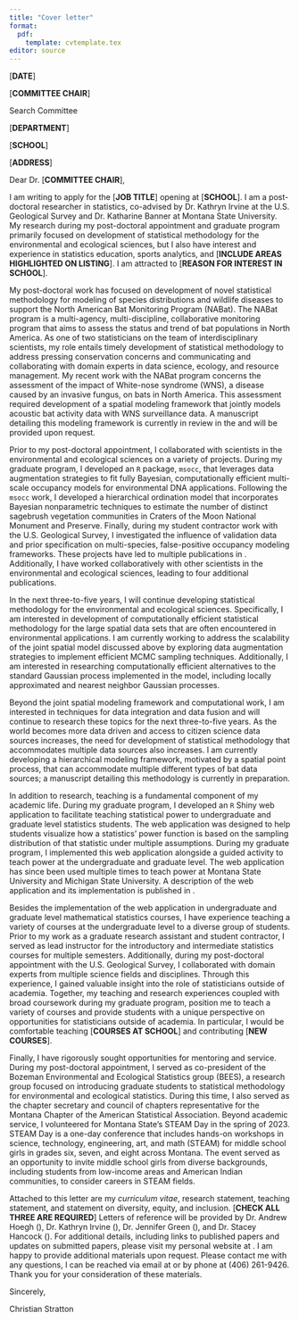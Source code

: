 ```yaml
---
title: "Cover letter"
format:
  pdf:
    template: cvtemplate.tex
editor: source
---
```


\begin{flushright}
Christian Stratton \\
2-214 Wilson Hall \\ 
P.O. Box 172400 \\
Bozeman, MT 59717-2400 \\
\href{mailto:christianstratton@montana.edu}{christianstratton@montana.edu} \\
\href{https://strattonch.github.io/christianstratton/}{https://strattonch.github.io/christianstratton/}\\
(406) 261-9426
\end{flushright}

\vspace*{2mm}

[**DATE**]

\vspace*{2mm}

[**COMMITTEE CHAIR**]

Search Committee 

[**DEPARTMENT**] 

[**SCHOOL**] 

[**ADDRESS**] 

\vspace*{2mm}

Dear Dr. [**COMMITTEE CHAIR**],

\vspace*{2mm}

I am writing to apply for the [**JOB TITLE**] opening at [**SCHOOL**]. I am a post-doctoral researcher in statistics, co-advised by Dr. Kathryn Irvine at the U.S. Geological Survey and Dr. Katharine Banner at Montana State University. My research during my post-doctoral appointment and graduate program primarily focused on development of statistical methodology for the environmental and ecological sciences, but I also have interest and experience in statistics education, sports analytics, and [**INCLUDE AREAS HIGHLIGHTED ON LISTING**]. I am attracted to [**REASON FOR INTEREST IN SCHOOL**].

\vspace*{2mm}

My post-doctoral work has focused on development of novel statistical methodology for modeling of species distributions and wildlife diseases to support the North American Bat Monitoring Program (NABat). The NABat program is a multi-agency, multi-discipline, collaborative monitoring program that aims to assess the status and trend of bat populations in North America. As one of two statisticians on the team of interdisciplinary scientists, my role entails timely development of statistical methodology to address pressing conservation concerns and communicating and collaborating with domain experts in data science, ecology, and resource management. My recent work with the NABat program concerns the assessment of the impact of White-nose syndrome (WNS), a disease caused by an invasive fungus, on bats in North America. This assessment required development of a spatial modeling framework that jointly models acoustic bat activity data with WNS surveillance data. A manuscript detailing this modeling framework is currently in review in the \emph{Journal of Agricultural, Biological, and Environmental Statistics} and will be provided upon request.

\vspace*{2mm}

Prior to my post-doctoral appointment, I collaborated with scientists in the environmental and ecological sciences on a variety of projects. During my graduate program, I developed an `R` package, `msocc`, that leverages data augmentation strategies to fit fully Bayesian, computationally efficient multi-scale occupancy models for environmental DNA applications. Following the `msocc` work, I developed a hierarchical ordination model that incorporates Bayesian nonparametric techniques to estimate the number of distinct sagebrush vegetation communities in Craters of the Moon National Monument and Preserve. Finally, during my student contractor work with the U.S. Geological Survey, I investigated the influence of validation data and prior specification on multi-species, false-positive occupancy modeling frameworks. These projects have led to multiple publications in \emph{Methods in Ecology and Evolution}. Additionally, I have worked collaboratively with other scientists in the environmental and ecological sciences, leading to four additional publications. 

\vspace*{2mm}

In the next three-to-five years, I will continue developing statistical methodology for the environmental and ecological sciences. Specifically, I am interested in development of computationally efficient statistical methodology for the large spatial data sets that are often encountered in environmental applications. I am currently working to address the scalability of the joint spatial model discussed above by exploring data augmentation strategies to implement efficient MCMC sampling techniques. Additionally, I am interested in researching computationally efficient alternatives to the standard Gaussian process implemented in the model, including locally approximated and nearest neighbor Gaussian processes. 

\vspace*{2mm}

Beyond the joint spatial modeling framework and computational work, I am interested in techniques for data integration and data fusion and will continue to research these topics for the next three-to-five years. As the world becomes more data driven and access to citizen science data sources increases, the need for development of statistical methodology that accommodates multiple data sources also increases. I am currently developing a hierarchical modeling framework, motivated by a spatial point process, that can accommodate multiple different types of bat data sources; a manuscript detailing this methodology is currently in preparation. 

\vspace*{2mm}

In addition to research, teaching is a fundamental component of my academic life. During my graduate program, I developed an `R` Shiny web application to facilitate teaching statistical power to undergraduate and graduate level statistics students. The web application was designed to help students visualize how a statistics' power function is based on the sampling distribution of that statistic under multiple assumptions. During my graduate program, I implemented this web application alongside a guided activity to teach power at the undergraduate and graduate level. The web application has since been used multiple times to teach power at Montana State University and Michigan State University. A description of the web application and its implementation is published in \emph{Technology Innovations in Statistics Education}. 

\vspace*{2mm}

Besides the implementation of the web application in undergraduate and graduate level mathematical statistics courses, I have experience teaching a variety of courses at the undergraduate level to a diverse group of students. Prior to my work as a graduate research assistant and student contractor, I served as lead instructor for the introductory and intermediate statistics courses for multiple semesters. Additionally, during my post-doctoral appointment with the U.S. Geological Survey, I collaborated with domain experts from multiple science fields and disciplines. Through this experience, I gained valuable insight into the role of statisticians outside of academia. Together, my teaching and research experiences coupled with broad coursework during my graduate program, position me to teach a variety of courses and provide students with a unique perspective on opportunities for statisticians outside of academia. In particular, I would be comfortable teaching [**COURSES AT SCHOOL**] and contributing [**NEW COURSES**]. 

\vspace*{2mm}

Finally, I have rigorously sought opportunities for mentoring and service. During my post-doctoral appointment, I served as co-president of the Bozeman Environmental and Ecological Statistics group (BEES), a research group focused on introducing graduate students to statistical methodology for environmental and ecological statistics. During this time, I also served as the chapter secretary and council of chapters representative for the Montana Chapter of the American Statistical Association. Beyond academic service, I volunteered for Montana State's STEAM Day in the spring of 2023. STEAM Day is a one-day conference that includes hands-on workshops in science, technology, engineering, art, and math (STEAM) for middle school girls in grades six, seven, and eight across Montana. The event served as an opportunity to invite middle school girls from diverse backgrounds, including students from low-income areas and American Indian communities, to consider careers in STEAM fields.

\vspace*{2mm}

Attached to this letter are my *curriculum vitae*, research statement, teaching statement, and statement on diversity, equity, and inclusion. [**CHECK ALL THREE ARE REQUIRED**] Letters of reference will be provided by Dr. Andrew Hoegh (\href{mailto:andrew.hoegh@montana.edu}{andrew.hoegh@montana.edu}), Dr. Kathryn Irvine (\href{mailto:kirvine@usgs.gov}{kirvine@usgs.gov}), Dr. Jennifer Green (\href{mailto:jg@msu.edu}{jg@msu.edu}), and Dr. Stacey Hancock (\href{mailto:stacey.hancock@montana.edu}{stacey.hancock@montana.edu}). For additional details, including links to published papers and updates on submitted papers, please visit my personal website at \href{https://strattonch.github.io/christianstratton/}{https://strattonch.github.io/christianstratton/}. I am happy to provide additional materials upon request. Please contact me with any questions, I can be reached via email at \href{mailto:christianstratton@montana.edu}{christianstratton@montana.edu} or by phone at (406) 261-9426. Thank you for your consideration of these materials. 

\vspace*{2mm}

Sincerely,

\vspace*{15mm}

Christian Stratton
